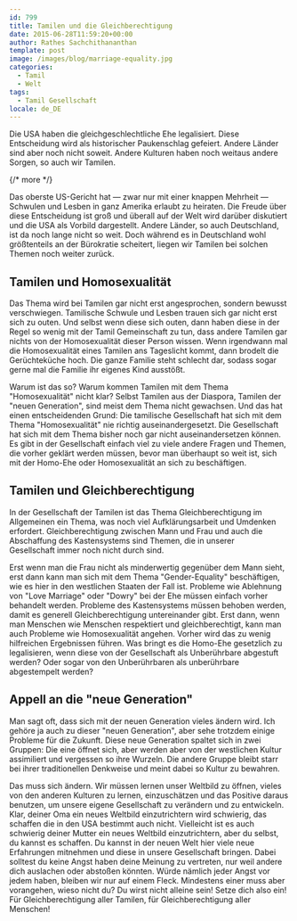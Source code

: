 ```yaml
---
id: 799
title: Tamilen und die Gleichberechtigung
date: 2015-06-28T11:59:20+00:00
author: Rathes Sachchithananthan
template: post
image: /images/blog/marriage-equality.jpg
categories:
  - Tamil
  - Welt
tags:
  - Tamil Gesellschaft
locale: de_DE
---
```


Die USA haben die gleichgeschlechtliche Ehe legalisiert. Diese Entscheidung wird als historischer Paukenschlag gefeiert. Andere Länder sind aber noch nicht soweit. Andere Kulturen haben noch weitaus andere Sorgen, so auch wir Tamilen.

{/* more */}

Das oberste US-Gericht hat — zwar nur mit einer knappen Mehrheit — Schwulen und Lesben in ganz Amerika erlaubt zu heiraten. Die Freude über diese Entscheidung ist groß und überall auf der Welt wird darüber diskutiert und die USA als Vorbild dargestellt. Andere Länder, so auch Deutschland, ist da noch lange nicht so weit. Doch während es in Deutschland wohl größtenteils an der Bürokratie scheitert, liegen wir Tamilen bei solchen Themen noch weiter zurück.

## Tamilen und Homosexualität

Das Thema wird bei Tamilen gar nicht erst angesprochen, sondern bewusst verschwiegen. Tamilische Schwule und Lesben trauen sich gar nicht erst sich zu outen. Und selbst wenn diese sich outen, dann haben diese in der Regel so wenig mit der Tamil Gemeinschaft zu tun, dass andere Tamilen gar nichts von der Homosexualität dieser Person wissen. Wenn irgendwann mal die Homosexualität eines Tamilen ans Tageslicht kommt, dann brodelt die Gerüchteküche hoch. Die ganze Familie steht schlecht dar, sodass sogar gerne mal die Familie ihr eigenes Kind ausstößt.

Warum ist das so? Warum kommen Tamilen mit dem Thema "Homosexualität" nicht klar? Selbst Tamilen aus der Diaspora, Tamilen der "neuen Generation", sind meist dem Thema nicht gewachsen. Und das hat einen entscheidenden Grund: Die tamilische Gesellschaft hat sich mit dem Thema "Homosexualität" nie richtig auseinandergesetzt. Die Gesellschaft hat sich mit dem Thema bisher noch gar nicht auseinandersetzen können. Es gibt in der Gesellschaft einfach viel zu viele andere Fragen und Themen, die vorher geklärt werden müssen, bevor man überhaupt so weit ist, sich mit der Homo-Ehe oder Homosexualität an sich zu beschäftigen.

## Tamilen und Gleichberechtigung

In der Gesellschaft der Tamilen ist das Thema Gleichberechtigung im Allgemeinen ein Thema, was noch viel Aufklärungsarbeit und Umdenken erfordert. Gleichberechtigung zwischen Mann und Frau und auch die Abschaffung des Kastensystems sind Themen, die in unserer Gesellschaft immer noch nicht durch sind.

Erst wenn man die Frau nicht als minderwertig gegenüber dem Mann sieht, erst dann kann man sich mit dem Thema "Gender-Equality" beschäftigen, wie es hier in den westlichen Staaten der Fall ist. Probleme wie Ablehnung von "Love Marriage" oder "Dowry" bei der Ehe müssen einfach vorher behandelt werden. Probleme des Kastensystems müssen behoben werden, damit es generell Gleichberechtigung untereinander gibt. Erst dann, wenn man Menschen wie Menschen respektiert und gleichberechtigt, kann man auch Probleme wie Homosexualität angehen. Vorher wird das zu wenig hilfreichen Ergebnissen führen. Was bringt es die Homo-Ehe gesetzlich zu legalisieren, wenn diese von der Gesellschaft als Unberührbare abgestuft werden? Oder sogar von den Unberührbaren als unberührbare abgestempelt werden?

## Appell an die "neue Generation"

Man sagt oft, dass sich mit der neuen Generation vieles ändern wird. Ich gehöre ja auch zu dieser "neuen Generation", aber sehe trotzdem einige Probleme für die Zukunft. Diese neue Generation spaltet sich in zwei Gruppen: Die eine öffnet sich, aber werden aber von der westlichen Kultur assimiliert und vergessen so ihre Wurzeln. Die andere Gruppe bleibt starr bei ihrer traditionellen Denkweise und meint dabei so Kultur zu bewahren.

Das muss sich ändern. Wir müssen lernen unser Weltbild zu öffnen, vieles von den anderen Kulturen zu lernen, einzuschätzen und das Positive daraus benutzen, um unsere eigene Gesellschaft zu verändern und zu entwickeln. Klar, deiner Oma ein neues Weltbild einzutrichtern wird schwierig, das schaffen die in den USA bestimmt auch nicht. Vielleicht ist es auch schwierig deiner Mutter ein neues Weltbild einzutrichtern, aber du selbst, du kannst es schaffen. Du kannst in der neuen Welt hier viele neue Erfahrungen mitnehmen und diese in unsere Gesellschaft bringen. Dabei solltest du keine Angst haben deine Meinung zu vertreten, nur weil andere dich auslachen oder abstoßen könnten. Würde nämlich jeder Angst vor jedem haben, bleiben wir nur auf einem Fleck. Mindestens einer muss aber vorangehen, wieso nicht du? Du wirst nicht alleine sein! Setze dich also ein! Für Gleichberechtigung aller Tamilen, für Gleichberechtigung aller Menschen!
